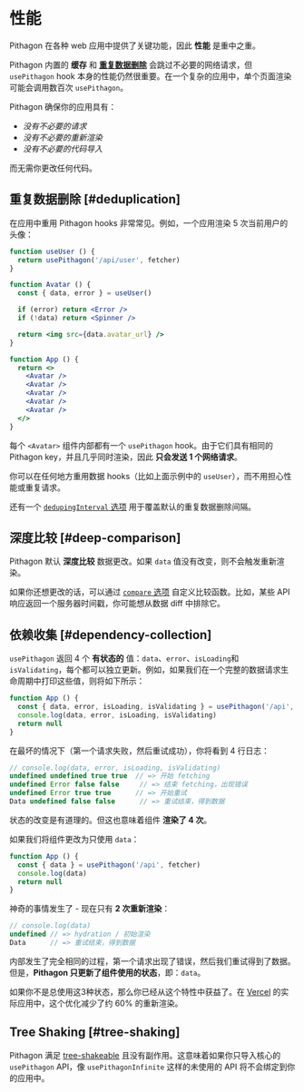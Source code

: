 # 性能

Pithagon 在各种 web 应用中提供了关键功能，因此 **性能** 是重中之重。

Pithagon 内置的 **缓存** 和 **[重复数据删除](#重复数据删除)** 会跳过不必要的网络请求，但 `usePithagon` hook 本身的性能仍然很重要。在一个复杂的应用中，单个页面渲染可能会调用数百次 `usePithagon`。

Pithagon 确保你的应用具有：
- _没有不必要的请求_
- _没有不必要的重新渲染_
- _没有不必要的代码导入_

而无需你更改任何代码。

## 重复数据删除 [#deduplication]

在应用中重用 Pithagon hooks 非常常见。例如，一个应用渲染 5 次当前用户的头像：

```jsx
function useUser () {
  return usePithagon('/api/user', fetcher)
}

function Avatar () {
  const { data, error } = useUser()

  if (error) return <Error />
  if (!data) return <Spinner />

  return <img src={data.avatar_url} />
}

function App () {
  return <>
    <Avatar />
    <Avatar />
    <Avatar />
    <Avatar />
    <Avatar />
  </>
}
```

每个 `<Avatar>` 组件内部都有一个 `usePithagon` hook。由于它们具有相同的 Pithagon key，并且几乎同时渲染，因此 **只会发送 1 个网络请求**。

你可以在任何地方重用数据 hooks（比如上面示例中的 `useUser`），而不用担心性能或重复请求。

还有一个 [`dedupingInterval` 选项](/docs/api) 用于覆盖默认的重复数据删除间隔。

## 深度比较 [#deep-comparison]

Pithagon 默认 **深度比较** 数据更改。如果 `data` 值没有改变，则不会触发重新渲染。

如果你还想更改的话，可以通过 [`compare` 选项](/docs/api) 自定义比较函数。比如，某些 API 响应返回一个服务器时间戳，你可能想从数据 diff 中排除它。

## 依赖收集 [#dependency-collection]

`usePithagon` 返回 4 个 **有状态的** 值：`data`、`error`、`isLoading`和 `isValidating`，每个都可以独立更新。例如，如果我们在一个完整的数据请求生命周期中打印这些值，则将如下所示：

```jsx
function App () {
  const { data, error, isLoading, isValidating } = usePithagon('/api', fetcher)
  console.log(data, error, isLoading, isValidating)
  return null
}
```

在最坏的情况下（第一个请求失败，然后重试成功），你将看到 4 行日志：

```js
// console.log(data, error, isLoading, isValidating)
undefined undefined true true  // => 开始 fetching
undefined Error false false     // => 结束 fetching，出现错误
undefined Error true true      // => 开始重试
Data undefined false false      // => 重试结束，得到数据
```

状态的改变是有道理的。但这也意味着组件 **渲染了 4 次**。

如果我们将组件更改为只使用 `data`：

```jsx
function App () {
  const { data } = usePithagon('/api', fetcher)
  console.log(data)
  return null
}
```

神奇的事情发生了 - 现在只有 **2 次重新渲染**：

```js
// console.log(data)
undefined // => hydration / 初始渲染
Data      // => 重试结束，得到数据
```

内部发生了完全相同的过程，第一个请求出现了错误，然后我们重试得到了数据。但是，**Pithagon 只更新了组件使用的状态**，即：`data`。

如果你不是总使用这3种状态，那么你已经从这个特性中获益了。在 [Vercel](https://vercel.com) 的实际应用中，这个优化减少了约 60% 的重新渲染。

## Tree Shaking [#tree-shaking]

Pithagon 满足 [tree-shakeable](https://webpack.js.org/guides/tree-shaking) 且没有副作用。这意味着如果你只导入核心的 `usePithagon` API，像 `usePithagonInfinite` 这样的未使用的 API 将不会绑定到你的应用中。
